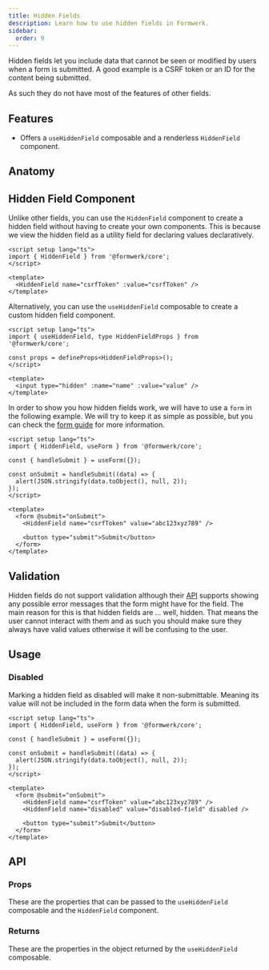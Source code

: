 ```yaml
---
title: Hidden Fields
description: Learn how to use hidden fields in Formwerk.
sidebar:
  order: 9
---
```


<script src="https://cdn.jsdelivr.net/npm/@live-codes/browser-compilers@0.15.1/dist/vue-compiler-sfc/vue-compiler-sfc.js"></script>


Hidden fields let you include data that cannot be seen or modified by users when a form is submitted. A good example is a CSRF token or an ID for the content being submitted.

As such they do not have most of the features of other fields.

## Features

- Offers a `useHiddenField` composable and a renderless `HiddenField` component.

## Anatomy

<AnatomyCanvas>
  <AnatomyHiddenField />
</AnatomyCanvas>

## Hidden Field Component

Unlike other fields, you can use the `HiddenField` component to create a hidden field without having to create your own components. This is because we view the hidden field as a utility field for declaring values declaratively.

```vue
<script setup lang="ts">
import { HiddenField } from '@formwerk/core';
</script>

<template>
  <HiddenField name="csrfToken" :value="csrfToken" />
</template>
```

Alternatively, you can use the `useHiddenField` composable to create a custom hidden field component.

```vue
<script setup lang="ts">
import { useHiddenField, type HiddenFieldProps } from '@formwerk/core';

const props = defineProps<HiddenFieldProps>();
</script>

<template>
  <input type="hidden" :name="name" :value="value" />
</template>
```

In order to show you how hidden fields work, we will have to use a `form` in the following example. We will try to keep it as simple as possible, but you can check the [form guide](/guides/forms/) for more information.

<MdxRepl client:load>

<div slot="App.vue">

```vue
<script setup lang="ts">
import { HiddenField, useForm } from '@formwerk/core';

const { handleSubmit } = useForm({});

const onSubmit = handleSubmit((data) => {
  alert(JSON.stringify(data.toObject(), null, 2));
});
</script>

<template>
  <form @submit="onSubmit">
    <HiddenField name="csrfToken" value="abc123xyz789" />

    <button type="submit">Submit</button>
  </form>
</template>
```

</div>

</MdxRepl>

## Validation

Hidden fields do not support validation although their [API](#api) supports showing any possible error messages that the form might have for the field. The main reason for this is that hidden fields are ... well, hidden. That means the user cannot interact with them and as such you should make sure they always have valid values otherwise it will be confusing to the user.

## Usage

### Disabled

Marking a hidden field as disabled will make it non-submittable. Meaning its value will not be included in the form data when the form is submitted.

<MdxRepl client:load>

<div slot="App.vue">

```vue
<script setup lang="ts">
import { HiddenField, useForm } from '@formwerk/core';

const { handleSubmit } = useForm({});

const onSubmit = handleSubmit((data) => {
  alert(JSON.stringify(data.toObject(), null, 2));
});
</script>

<template>
  <form @submit="onSubmit">
    <HiddenField name="csrfToken" value="abc123xyz789" />
    <HiddenField name="disabled" value="disabled-field" disabled />

    <button type="submit">Submit</button>
  </form>
</template>
```

</div>

</MdxRepl>

## API

### Props

These are the properties that can be passed to the `useHiddenField` composable and the `HiddenField` component.

<MdxTableAPI typeName="HiddenFieldProps" />

### Returns

These are the properties in the object returned by the `useHiddenField` composable.

<MdxTableAPI fnName="useHiddenField" />
